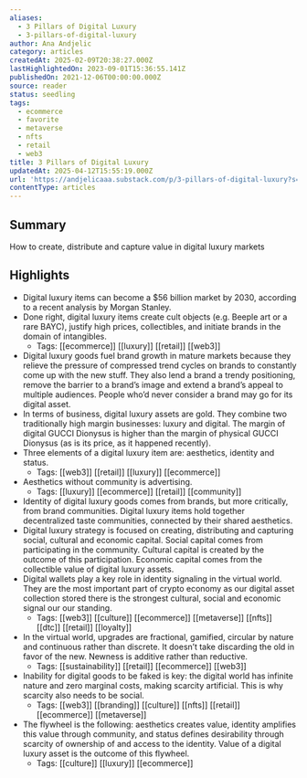 ```yaml
---
aliases:
  - 3 Pillars of Digital Luxury
  - 3-pillars-of-digital-luxury
author: Ana Andjelic
category: articles
createdAt: 2025-02-09T20:38:27.000Z
lastHighlightedOn: 2023-09-01T15:36:55.141Z
publishedOn: 2021-12-06T00:00:00.000Z
source: reader
status: seedling
tags:
  - ecommerce
  - favorite
  - metaverse
  - nfts
  - retail
  - web3
title: 3 Pillars of Digital Luxury
updatedAt: 2025-04-12T15:55:19.000Z
url: 'https://andjelicaaa.substack.com/p/3-pillars-of-digital-luxury?s=w'
contentType: articles
---
```

## Summary

How to create, distribute and capture value in digital luxury markets

## Highlights

- Digital luxury items can become a $56 billion market by 2030, according to a recent analysis by Morgan Stanley.
- Done right, digital luxury items create cult objects (e.g. Beeple art or a rare BAYC), justify high prices, collectibles, and initiate brands in the domain of intangibles.
    - Tags: [[ecommerce]] [[luxury]] [[retail]] [[web3]]
- Digital luxury goods fuel brand growth in mature markets because they relieve the pressure of compressed trend cycles on brands to constantly come up with the new stuff. They also lend a brand a trendy positioning, remove the barrier to a brand’s image and extend a brand’s appeal to multiple audiences. People who’d never consider a brand may go for its digital asset.
- In terms of business, digital luxury assets are gold. They combine two traditionally high margin businesses: luxury and digital. The margin of digital GUCCI Dionysus is higher than the margin of physical GUCCI Dionysus (as is its price, as it happened recently).
- Three elements of a digital luxury item are: aesthetics, identity and status.
    - Tags: [[web3]] [[retail]] [[luxury]] [[ecommerce]]
- Aesthetics without community is advertising.
    - Tags: [[luxury]] [[ecommerce]] [[retail]] [[community]]
- Identity of digital luxury goods comes from brands, but more critically, from brand communities. Digital luxury items hold together decentralized taste communities, connected by their shared aesthetics.
- Digital luxury strategy is focused on creating, distributing and capturing social, cultural and economic capital. Social capital comes from participating in the community. Cultural capital is created by the outcome of this participation. Economic capital comes from the collectible value of digital luxury assets.
- Digital wallets play a key role in identity signaling in the virtual world. They are the most important part of crypto economy as our digital asset collection stored there is the strongest cultural, social and economic signal our our standing.
    - Tags: [[web3]] [[culture]] [[ecommerce]] [[metaverse]] [[nfts]] [[dtc]] [[retail]] [[loyalty]]
- In the virtual world, upgrades are fractional, gamified, circular by nature and continuous rather than discrete. It doesn’t take discarding the old in favor of the new. Newness is additive rather than reductive.
    - Tags: [[sustainability]] [[retail]] [[ecommerce]] [[web3]]
- Inability for digital goods to be faked is key: the digital world has infinite nature and zero marginal costs, making scarcity artificial. This is why scarcity also needs to be social.
    - Tags: [[web3]] [[branding]] [[culture]] [[nfts]] [[retail]] [[ecommerce]] [[metaverse]]
- The flywheel is the following: aesthetics creates value, identity amplifies this value through community, and status defines desirability through scarcity of ownership of and access to the identity. Value of a digital luxury asset is the outcome of this flywheel.
    - Tags: [[culture]] [[luxury]] [[ecommerce]]

